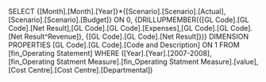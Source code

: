 SELECT {[Month].[Month].[Year]}*{[Scenario].[Scenario].[Actual],[Scenario].[Scenario].[Budget]} ON 0, {DRILLUPMEMBER({[GL Code].[GL Code].[Net Result],[GL Code].[GL Code].[Expenses],[GL Code].[GL Code].[Net Result^Revenue]}, {[GL Code].[GL Code].[Net Result]})} DIMENSION PROPERTIES [GL Code].[GL Code].[Code and Description] ON 1 FROM [fin_Operating Statement] WHERE ([Year].[Year].[2007-2008], [fin_Operating Statment Measure].[fin_Operating Statment Measure].[value], [Cost Centre].[Cost Centre].[Departmental])